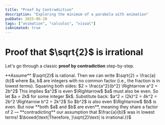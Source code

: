 ```yaml
---
title: "Proof by Contradiction"
description: "Exploring the minimum of a parabola with animation"
pubDate: 2025-06-10
tags: ["animation", "calculus", "visual"]
isAnimated: true
---
```



# Proof that $\sqrt{2}$ is irrational

Let's go through a classic **proof by contradiction** step-by-step.

<AnimatedProofStep client:load delay={0.1}>
**Assume** $\sqrt{2}$ is rational.  
Then we can write $\sqrt{2} = \frac{a}{b}$ where $a, b$ are integers with no common factor (i.e., the fraction is in lowest terms).
</AnimatedProofStep>

<AnimatedProofStep client:load delay={0.3}>
Squaring both sides:  
$2 = \frac{a^2}{b^2} \Rightarrow a^2 = 2b^2$
</AnimatedProofStep>

<AnimatedProofStep client:load delay={0.5}>
This implies $a^2$ is even $\Rightarrow$ $a$ must also be even.  
So let $a = 2k$ for some integer $k$.
</AnimatedProofStep>

<AnimatedProofStep client:load delay={0.7}>
Substitute back:  
$a^2 = (2k)^2 = 4k^2 = 2b^2 \Rightarrow b^2 = 2k^2$
</AnimatedProofStep>

<AnimatedProofStep client:load delay={0.9}>
So $b^2$ is also even $\Rightarrow$ $b$ is even.
</AnimatedProofStep>

<AnimatedProofStep client:load delay={1.1}>
But now **both $a$ and $b$ are even**, meaning they share a factor of 2 —  
**contradicting** our assumption that $\frac{a}{b}$ was in lowest terms!
</AnimatedProofStep>

<AnimatedProofStep client:load delay={1.3}>
$\boxed{\text{Therefore, }\sqrt{2}\text{ is irrational.}}$
</AnimatedProofStep>
